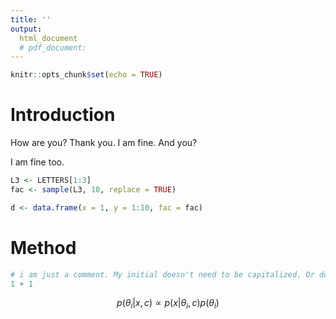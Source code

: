 ```yaml
---
title: ''
output: 
  html_document
  # pdf_document:
---
```


```r
knitr::opts_chunk$set(echo = TRUE)
```

# Introduction 


How are you? Thank you. I am fine. And you?

I am fine too. 
```r
L3 <- LETTERS[1:3]
fac <- sample(L3, 10, replace = TRUE)

d <- data.frame(x = 1, y = 1:10, fac = fac)
```

# Method

```r
# i am just a comment. My initial doesn't need to be capitalized. Or do i?
1 + 1
```

$$
p(\theta_i|x, c) \propto p(x|\theta_i, c) p(\theta_i)
$$

